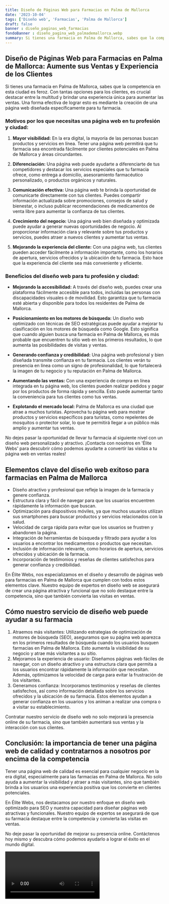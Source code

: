 ```yaml
---
title: Diseño de Páginas Web para Farmacias en Palma de Mallorca
date: '2023-10-04'
tags: ['Diseño web', 'Farmacias', 'Palma de Mallorca']
draft: false
banner : diseño_paginas_web_farmacias
fondoBanner : diseño_pagina_web_palmademallorca.webp
summary: Si tienes una farmacia en Palma de Mallorca, sabes que la competencia en esta ciudad es feroz. Con tantas opciones para los clientes, es crucial destacar entre la multitud y brindar una experiencia única para aumentar las ventas. Una forma efectiva de lograr esto es mediante la creación de una página web diseñada específicamente para tu farmacia. 
---
```


## Diseño de Páginas Web para Farmacias en Palma de Mallorca: Aumente sus Ventas y Experiencia de los Clientes

Si tienes una farmacia en Palma de Mallorca, sabes que la competencia en esta ciudad es feroz. Con tantas opciones para los clientes, es crucial destacar entre la multitud y brindar una experiencia única para aumentar las ventas. Una forma efectiva de lograr esto es mediante la creación de una página web diseñada específicamente para tu farmacia. 

### Motivos por los que necesitas una página web en tu profesión y ciudad:

1. **Mayor visibilidad:** En la era digital, la mayoría de las personas buscan productos y servicios en línea. Tener una página web permitirá que tu farmacia sea encontrada fácilmente por clientes potenciales en Palma de Mallorca y áreas circundantes.

2. **Diferenciación:** Una página web puede ayudarte a diferenciarte de tus competidores y destacar los servicios especiales que tu farmacia ofrece, como entrega a domicilio, asesoramiento farmacéutico personalizado, o productos orgánicos y naturales.

3. **Comunicación efectiva:** Una página web te brinda la oportunidad de comunicarte directamente con tus clientes. Puedes compartir información actualizada sobre promociones, consejos de salud y bienestar, o incluso publicar recomendaciones de medicamentos de venta libre para aumentar la confianza de tus clientes.

4. **Crecimiento del negocio:** Una página web bien diseñada y optimizada puede ayudar a generar nuevas oportunidades de negocio. Al proporcionar información clara y relevante sobre tus productos y servicios, puedes atraer a nuevos clientes y aumentar tus ventas.

5. **Mejorando la experiencia del cliente:** Con una página web, tus clientes pueden acceder fácilmente a información importante, como los horarios de apertura, servicios ofrecidos y la ubicación de tu farmacia. Esto hace que la experiencia del cliente sea más conveniente y eficiente.

### Beneficios del diseño web para tu profesión y ciudad:

- **Mejorando la accesibilidad:** A través del diseño web, puedes crear una plataforma fácilmente accesible para todos, incluidas las personas con discapacidades visuales o de movilidad. Esto garantiza que tu farmacia esté abierta y disponible para todos los residentes de Palma de Mallorca.

- **Posicionamiento en los motores de búsqueda:** Un diseño web optimizado con técnicas de SEO estratégicas puede ayudar a mejorar tu clasificación en los motores de búsqueda como Google. Esto significa que cuando alguien busca una farmacia en Palma de Mallorca, es más probable que encuentren tu sitio web en los primeros resultados, lo que aumenta las posibilidades de visitas y ventas.

- **Generando confianza y credibilidad:** Una página web profesional y bien diseñada transmite confianza en tu farmacia. Los clientes verán tu presencia en línea como un signo de profesionalidad, lo que fortalecerá la imagen de tu negocio y tu reputación en Palma de Mallorca.

- **Aumentando las ventas:** Con una experiencia de compra en línea integrada en tu página web, los clientes pueden realizar pedidos y pagar por los productos de forma rápida y sencilla. Esto puede aumentar tanto la conveniencia para tus clientes como tus ventas.

- **Explotando el mercado local:** Palma de Mallorca es una ciudad que atrae a muchos turistas. Aprovecha tu página web para mostrar productos y servicios específicos para turistas, como repelentes de mosquitos o protector solar, lo que te permitirá llegar a un público más amplio y aumentar tus ventas.

No dejes pasar la oportunidad de llevar tu farmacia al siguiente nivel con un diseño web personalizado y atractivo. ¡Contacta con nosotros en 'Élite Webs' para descubrir cómo podemos ayudarte a convertir las visitas a tu página web en ventas reales!

<GifSeo />

<Cta />

## Elementos clave del diseño web exitoso para farmacias en Palma de Mallorca

- Diseño atractivo y profesional que refleje la imagen de la farmacia y genere confianza.
- Estructura clara y fácil de navegar para que los usuarios encuentren rápidamente la información que buscan.
- Optimización para dispositivos móviles, ya que muchos usuarios utilizan sus smartphones para buscar productos y servicios relacionados con la salud.
- Velocidad de carga rápida para evitar que los usuarios se frustren y abandonen la página.
- Integración de herramientas de búsqueda y filtrado para ayudar a los usuarios a encontrar los medicamentos o productos que necesitan.
- Inclusión de información relevante, como horarios de apertura, servicios ofrecidos y ubicación de la farmacia.
- Incorporación de testimonios y reseñas de clientes satisfechos para generar confianza y credibilidad.

En Élite Webs, nos especializamos en el diseño y desarrollo de páginas web para farmacias en Palma de Mallorca que cumplen con todos estos elementos clave. Nuestro equipo de expertos en diseño web se asegurará de crear una página atractiva y funcional que no solo destaque entre la competencia, sino que también convierta las visitas en ventas.

## Cómo nuestro servicio de diseño web puede ayudar a su farmacia

1. Atraemos más visitantes: Utilizando estrategias de optimización de motores de búsqueda (SEO), aseguramos que su página web aparezca en los primeros resultados de búsqueda cuando los usuarios busquen farmacias en Palma de Mallorca. Esto aumenta la visibilidad de su negocio y atrae más visitantes a su sitio.
2. Mejoramos la experiencia de usuario: Diseñamos páginas web fáciles de navegar, con un diseño atractivo y una estructura clara que permita a los usuarios encontrar rápidamente la información que necesitan. Además, optimizamos la velocidad de carga para evitar la frustración de los visitantes.
3. Generamos confianza: Incorporamos testimonios y reseñas de clientes satisfechos, así como información detallada sobre los servicios ofrecidos y la ubicación de su farmacia. Estos elementos ayudan a generar confianza en los usuarios y los animan a realizar una compra o a visitar su establecimiento.

Contratar nuestro servicio de diseño web no solo mejorará la presencia online de su farmacia, sino que también aumentará sus ventas y la interacción con sus clientes.

## Conclusión: la importancia de tener una página web de calidad y contratarnos a nosotros por encima de la competencia

Tener una página web de calidad es esencial para cualquier negocio en la era digital, especialmente para las farmacias en Palma de Mallorca. No solo ayuda a aumentar la visibilidad y atraer a más visitantes, sino que también brinda a los usuarios una experiencia positiva que los convierte en clientes potenciales.

En Élite Webs, nos destacamos por nuestro enfoque en diseño web optimizado para SEO y nuestra capacidad para diseñar páginas web atractivas y funcionales. Nuestro equipo de expertos se asegurará de que su farmacia destaque entre la competencia y convierta las visitas en ventas.

No deje pasar la oportunidad de mejorar su presencia online. Contáctenos hoy mismo y descubra cómo podemos ayudarlo a lograr el éxito en el mundo digital.

<Video />

<CtaBot job='Farmacias' city='Palma de Mallorca'/>

<Gmaps query='Palma de Mallorca+españa+maps' />